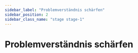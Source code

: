 ```yaml
---
sidebar_label: "Problemverständnis schärfen"
sidebar_position: 2
sidebar_class_name: "stage stage-1"
---
```



<!--methoden müssen immer aktuell reingeschrieben / geändert werden-->


# Problemverständnis schärfen
